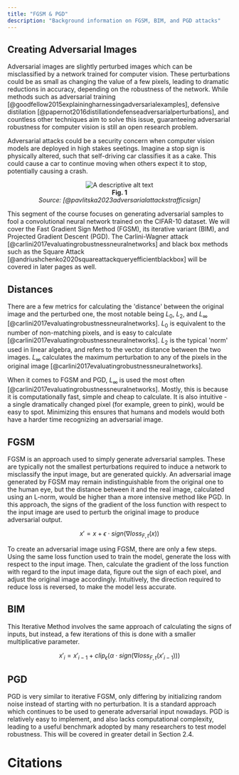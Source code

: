 ```yaml
---
title: "FGSM & PGD"
description: "Background information on FGSM, BIM, and PGD attacks"
---
```


## Creating Adversarial Images

Adversarial images are slightly perturbed images which can be misclassified by
a network trained for computer vision. These perturbations could be as small as
changing the value of a few pixels, leading to dramatic reductions in accuracy,
depending on the robustness of the network. While methods such as adversarial
training [@goodfellow2015explainingharnessingadversarialexamples], defensive distilation
[@papernot2016distillationdefenseadversarialperturbations], and countless other techniques
aim to solve this issue, guaranteeing adversarial robustness for computer vision is
still an open research problem.

Adversarial attacks could be a security concern when computer vision models are
deployed in high stakes seetings. Imagine a stop sign is physically altered,
such that self-driving car classifies it as a cake. This could cause a car to continue
moving when others expect it to stop, potentially causing a crash.

<p align="center">
  <img src="/images/traffic.png" alt="A descriptive alt text" />
  <br />
  <b>Fig. 1</b>
  <br />
  <em>Source: [@pavlitska2023adversarialattackstrafficsign]</em>
</p>

This segment of the course focuses on generating adversarial samples to fool a
convolutional neural network trained on the CIFAR-10 dataset.
We will cover the Fast Gradient Sign Method (FGSM), its iterative variant (BIM),
and Projected Gradient Descent (PGD). The Carlini-Wagner attack [@carlini2017evaluatingrobustnessneuralnetworks] and black
box methods such as the Square Attack [@andriushchenko2020squareattackqueryefficientblackbox] will be covered in later pages as well.

## Distances

There are a few metrics for calculating the 'distance' between the original image and the perturbed one, the most notable being $L_0$, $L_2$, and $L_{\infty}$ [@carlini2017evaluatingrobustnessneuralnetworks].
$L_0$ is equivalent to the number of non-matching pixels, and is easy to calculate [@carlini2017evaluatingrobustnessneuralnetworks].
$L_2$ is the typical 'norm' used in linear algebra, and refers to the vector distance between the two images.
$L_{\infty}$ calculates the maximum perturbation to any of the pixels in the original image [@carlini2017evaluatingrobustnessneuralnetworks].

When it comes to FGSM and PGD, $L_{\infty}$ is used the most often [@carlini2017evaluatingrobustnessneuralnetworks]. Mostly, this is because it is computationally fast, simple and cheap to calculate. It is also intuitive - a single dramatically changed pixel (for example, green to pink), would be easy to spot. Minimizing this ensures that humans and models would both have a harder time recognizing an adversarial image.

## FGSM

FGSM is an approach used to simply generate adversarial samples. These are typically not the smallest perturbations required to induce a network to misclassify the input image, but are generated quickly. An adversarial image generated by FGSM may remain indistinguishable from the original one to the human eye, but the distance between it and the real image, calculated using an L-norm, would be higher than a more intensive method like PGD. In this approach, the signs of the gradient of the loss function with respect to the input image are used to perturb the original image to produce adversarial output.

$$
x' = x + \epsilon \cdot sign(\nabla loss_{F,t}(x))
$$

To create an adversarial image using FGSM, there are only a few steps. Using the same loss function used to train the model, generate the loss with respect to the input image. Then, calculate the gradient of the loss function with regard to the input image data, figure out the sign of each pixel, and adjust the original image accordingly. Intuitively, the direction required to reduce loss is reversed, to make the model less accurate.

## BIM

This Iterative Method involves the same approach of calculating the signs of inputs, but instead, a few iterations of this is done with a smaller multiplicative parameter.

```math
x'_i = x'_{i-1} + clip_\epsilon(\alpha \cdot sign(\nabla loss_{F,t}(x'_{i-1})))
```

## PGD

PGD is very similar to iterative FGSM, only differing by initializing random noise instead of starting with no perturbation. It is a standard approach which continues to be used to generate adversarial input nowadays. PGD is relatively easy to implement, and also lacks computational complexity, leading to a useful benchmark adopted by many researchers to test model robustness. This will be covered in greater detail in Section 2.4.

# Citations
